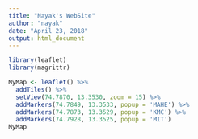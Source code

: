 ---
title: "Nayak's WebSite"
author: "nayak"
date: "April 23, 2018"
output: html_document
---

```{r Manipal}
library(leaflet)
library(magrittr)

MyMap <- leaflet() %>% 
  addTiles() %>% 
  setView(74.7870, 13.3530, zoom = 15) %>% 
  addMarkers(74.7849, 13.3533, popup = 'MAHE') %>%
  addMarkers(74.7873, 13.3529, popup = 'KMC') %>%
  addMarkers(74.7928, 13.3525, popup = 'MIT')
MyMap
```